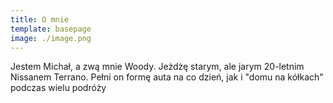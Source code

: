 ```yaml
---
title: O mnie
template: basepage
image: ./image.png
---
```


Jestem Michał, a zwą mnie Woody. Jeżdżę starym, ale jarym 20-letnim Nissanem Terrano. Pełni on formę auta na co dzień, jak i "domu na kółkach" podczas wielu podróży
